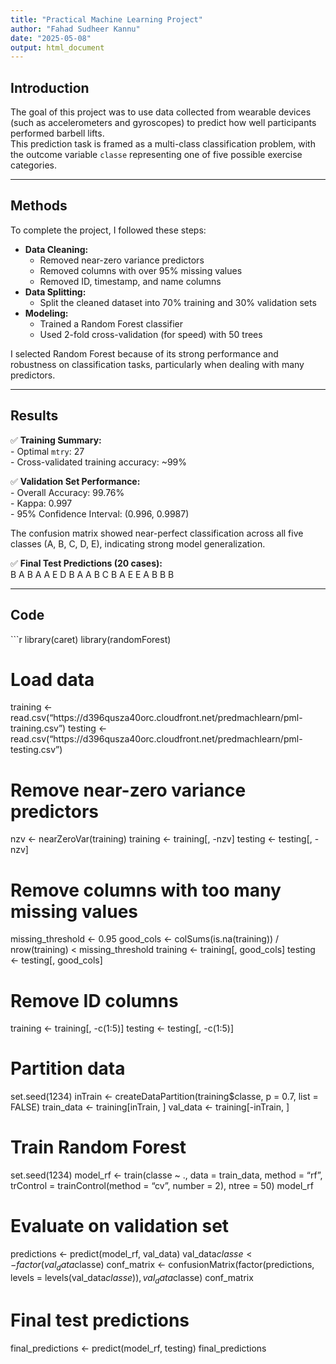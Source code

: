 ```yaml
---
title: "Practical Machine Learning Project"
author: "Fahad Sudheer Kannu"
date: "2025-05-08"
output: html_document
---
```


## Introduction

The goal of this project was to use data collected from wearable devices (such as accelerometers and gyroscopes) to predict how well participants performed barbell lifts.  
This prediction task is framed as a multi-class classification problem, with the outcome variable `classe` representing one of five possible exercise categories.

---

## Methods

To complete the project, I followed these steps:

- **Data Cleaning:**
  - Removed near-zero variance predictors
  - Removed columns with over 95% missing values
  - Removed ID, timestamp, and name columns

- **Data Splitting:**
  - Split the cleaned dataset into 70% training and 30% validation sets

- **Modeling:**
  - Trained a Random Forest classifier
  - Used 2-fold cross-validation (for speed) with 50 trees

I selected Random Forest because of its strong performance and robustness on classification tasks, particularly when dealing with many predictors.

---

## Results

✅ **Training Summary:**  
- Optimal `mtry`: 27  
- Cross-validated training accuracy: ~99%

✅ **Validation Set Performance:**  
- Overall Accuracy: 99.76%  
- Kappa: 0.997  
- 95% Confidence Interval: (0.996, 0.9987)

The confusion matrix showed near-perfect classification across all five classes (A, B, C, D, E), indicating strong model generalization.

✅ **Final Test Predictions (20 cases):**  
B A B A A E D B A A B C B A E E A B B B

---

## Code

```r
library(caret)
library(randomForest)

# Load data
training <- read.csv("https://d396qusza40orc.cloudfront.net/predmachlearn/pml-training.csv")
testing <- read.csv("https://d396qusza40orc.cloudfront.net/predmachlearn/pml-testing.csv")


# Remove near-zero variance predictors
nzv <- nearZeroVar(training)
training <- training[, -nzv]
testing <- testing[, -nzv]

# Remove columns with too many missing values
missing_threshold <- 0.95
good_cols <- colSums(is.na(training)) / nrow(training) < missing_threshold
training <- training[, good_cols]
testing <- testing[, good_cols]

# Remove ID columns
training <- training[, -c(1:5)]
testing <- testing[, -c(1:5)]

# Partition data
set.seed(1234)
inTrain <- createDataPartition(training$classe, p = 0.7, list = FALSE)
train_data <- training[inTrain, ]
val_data <- training[-inTrain, ]

# Train Random Forest
set.seed(1234)
model_rf <- train(classe ~ ., 
                  data = train_data, 
                  method = "rf", 
                  trControl = trainControl(method = "cv", number = 2),
                  ntree = 50)
model_rf

# Evaluate on validation set
predictions <- predict(model_rf, val_data)
val_data$classe <- factor(val_data$classe)
conf_matrix <- confusionMatrix(factor(predictions, levels = levels(val_data$classe)), val_data$classe)
conf_matrix

# Final test predictions
final_predictions <- predict(model_rf, testing)
final_predictions











